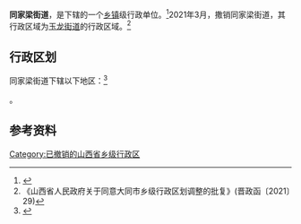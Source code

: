 {{中国乡级行政区|14/02/03/005/000
| 电话区号 = 352
}}

'''同家梁街道'''，是{{PRC admin/fullname|14/02/03/005/000|3}}下辖的一个[[乡镇|乡镇]]级行政单位。<ref>{{PRC admin/ref sgc|{{PRC admin/parent|14/02/03/005/000}}}}</ref>2021年3月，撒销同家梁街道，其行政区域为[[玉龙街道_(大同市)|玉龙街道]]的行政区域。<ref>《山西省人民政府关于同意大同市乡级行政区划调整的批复》(晋政函〔2021〕29)</ref>

== 行政区划 ==

同家梁街道下辖以下地区：<ref>{{PRC admin/ref sgc|14/02/03/005/000}}</ref>

{{PRC admin/children|14/02/03/005/000}}。

== 参考资料 ==

{{reflist}}

{{行政区划小作品}}
{{PRC admin/navcat|14/02/03/005/000}}

[[Category:已撤销的山西省乡级行政区|Category:已撤销的山西省乡级行政区]]